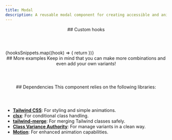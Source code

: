 ```yaml
---
title: Modal
description: A reusable modal component for creating accessible and animated dialog boxes.
---
```



<section>

  <Tabs mountOnChange>
    <TabPanel label="Preview">
        <ComponentCard>
            <ModalDemo />
        </ComponentCard>
    </TabPanel>
    <TabPanel label="Code">
        <CodeSnippet code={motionSnippets.code} language="tsx"/>
    </TabPanel>
    <TabPanel label="Usage">
        <CodeSnippet code={motionSnippets.usage} language="tsx"/>
    </TabPanel>
  </Tabs>

</section>

<section>
  <header>
    ## Custom hooks
  </header>

  <Tabs mountOnChange>
    {hooksSnippets.map((hook) => {
      return <TabPanel key={hook.id} label={hook.name}><CodeSnippet code={hook.code} language="typescript"/></TabPanel>
    })}
  </Tabs>
</section>


<section>
  <header>
    ## More examples
    Keep in mind that you can make more combinations and even add your own variants! 
  </header>

  <Tabs>
    <TabPanel label="Variants">
        <ComponentCard>
            <ModalVariantsDemo />
        </ComponentCard>
    </TabPanel>
    <TabPanel label="Code">
        <CodeSnippet code={variantsCodeSnippet} language="tsx" disableCopy/>
    </TabPanel>
  </Tabs>

</section>

<section>
  <header>
    ## Dependencies
    This component relies on the following libraries:
  </header>

  - **<a href="https://tailwindcss.com/" target="_blank">Tailwind CSS</a>**: For styling and simple animations.
  - **<a href="https://github.com/dcastil/tailwind-merge" target="_blank">clsx</a>**: For conditional class handling.
  - **<a href="https://github.com/lukeed/clsx" target="_blank">tailwind-merge</a>**: For merging Tailwind classes safely.
  - **<a href="https://cva.style/" target="_blank">Class Variance Authority</a>**: For manage variants in a clean way.
  - **<a href="https://motion.dev/" target="_blank">Motion</a>**: For enhanced animation capabilities.

</section>

